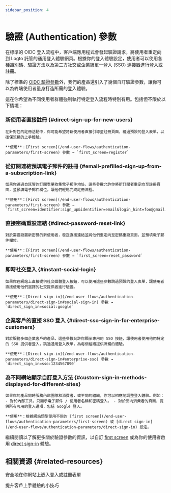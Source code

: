 ```yaml
---
sidebar_position: 4
---
```


# 驗證 (Authentication) 參數

在標準的 OIDC 登入流程中，客戶端應用程式會發起驗證請求，將使用者重定向到 Logto 託管的通用登入體驗網頁。根據你的登入體驗設定，使用者可以使用各種識別碼、驗證方法以及第三方社交或企業級單一登入 (SSO) 連接器進行登入或註冊。

除了標準的 [OIDC 驗證參數](https://openid.net/specs/openid-connect-core-1_0.html#AuthRequest)外，我們的產品還引入了幾個自訂驗證參數，讓你可以為終端使用者量身打造所需的登入體驗。

這在你希望為不同使用者群體強制執行特定登入流程時特別有用。包括但不限於以下情境：

### 新使用者直接註冊 \{#direct-sign-up-for-new-users}

    在針對性的註冊活動中，你可能希望將新使用者直接引導至註冊頁面，繞過預設的登入表單，以確保流暢的上手體驗。

    **使用**：[First screen](/end-user-flows/authentication-parameters/first-screen) 參數 → `first_screen=register`

### 從訂閱連結預填電子郵件的註冊 \{#email-prefilled-sign-up-from-a-subscription-link}

    如果你透過自託管的訂閱表單收集電子郵件地址，這些參數允許你將新訂閱者重定向至註冊頁面，並預填電子郵件欄位，讓他們輕鬆完成註冊流程。

    **使用**：[First screen](/end-user-flows/authentication-parameters/first-screen) 參數 → `first_screen=identifier:sign_up&identifier=email&login_hint=foo@gmail.com`

### 直接密碼重設連結 \{#direct-password-reset-link}

    對於需要設置新密碼的新使用者，發送直接連結並將他們重定向至密碼重設頁面，並預填電子郵件欄位。

    **使用**：[First screen](/end-user-flows/authentication-parameters/first-screen) 參數 → `first_screen=reset_password`

### 即時社交登入 \{#instant-social-login}

    如果你在網站上直接提供社交媒體登入按鈕，可以使用這些參數跳過預設的登入表單，讓使用者直接使用他們選擇的社交提供者進行驗證。

    **使用**：[Direct sign-in](/end-user-flows/authentication-parameters/direct-sign-in#social-sign-in) 參數 → `direct_sign_in=social:google`

### 企業客戶的直接 SSO 登入 \{#direct-sso-sign-in-for-enterprise-customers}

    對於服務多個企業客戶的產品，這些參數允許你顯示專用的 SSO 按鈕，讓使用者使用他們特定的 SSO 提供者登入，跳過通用登入表單，為每個組織提供流暢的體驗。

    **使用**：[Direct sign-in](/end-user-flows/authentication-parameters/direct-sign-in#enterprise-sso) 參數 → `direct_sign_in=sso:1234567890`

### 為不同網站顯示自訂登入方法 \{#custom-sign-in-methods-displayed-for-different-sites}

    如果你的產品同時服務內部團隊和消費者，或不同的組織，你可以相應地調整登入體驗。例如： - 對於內部工具，只顯示電子郵件 / 使用者名稱和密碼登入。 - 對於面向消費者的頁面，提供所有可用的登入選項，包括 Google 登入。

    **使用**：根據網站類型使用不同的 [first screen](/end-user-flows/authentication-parameters/first-screen) 或 [direct sign-in](/end-user-flows/authentication-parameters/direct-sign-in) 設定。

繼續閱讀以了解更多關於驗證參數的資訊，以自訂 [first screen](/end-user-flows/authentication-parameters/first-screen) 或為你的使用者啟用 [direct sign-in](/end-user-flows/authentication-parameters/direct-sign-in) 體驗。

## 相關資源 \{#related-resources}

<Url href="https://blog.logto.io/embed-login-or-registration-forms-securely-on-your-site">
  安全地在你網站上嵌入登入或註冊表單
</Url>

<Url href="https://blog.logto.io/authentication-parameters">提升客戶上手體驗的小技巧</Url>
